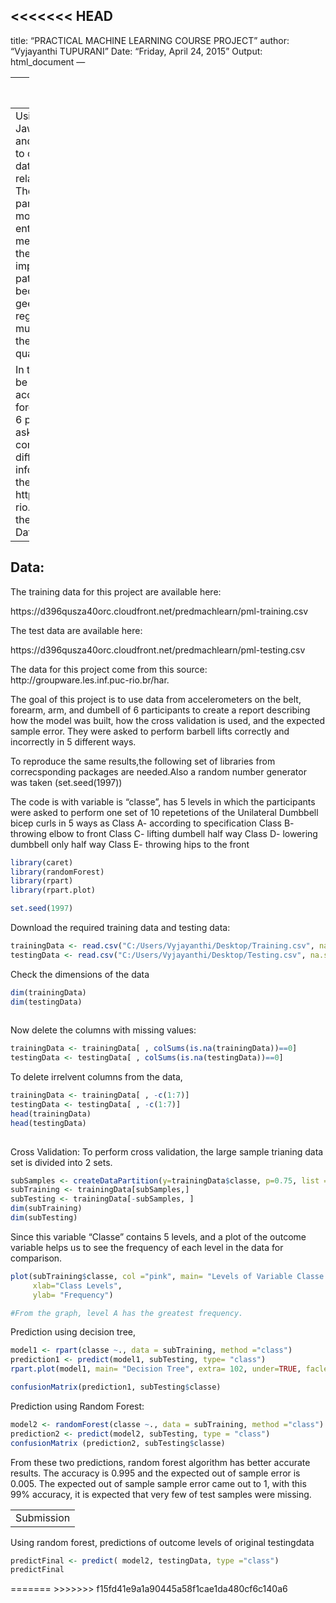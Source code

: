 <<<<<<< HEAD
---
title: "PRACTICAL MACHINE LEARNING COURSE PROJECT"
author: "Vyjayanthi TUPURANI"
Date: "Friday, April 24, 2015"
Output: html_document
---

---
Background Of THIS pROJECT 
---
Using devices such as Jawbone Up, Nike FuelBand, and Fitbit it is now possible to collect a large amount of data about personal activity relatively inexpensively. These type of devices are part of the quantified self movement - a group of enthusiasts who take measurements about themselves regularly to improve their health, to find patterns in their behavior, or because they are tech geeks. One thing that people regularly do is quantify how much of a particular activity they do, but they rarely quantify how well they do it. 

In this project, the goal will be to use data from accelerometers on the belt, forearm, arm, and dumbell of 6 participants. They were asked to perform barbell lifts correctly and incorrectly in 5 different ways. More information is available from the website here: http://groupware.les.inf.puc-rio.br/har (see the section on the Weight Lifting Exercise Dataset). 

---
Data:
---
The training data for this project are available here: 

https://d396qusza40orc.cloudfront.net/predmachlearn/pml-training.csv

The test data are available here: 

https://d396qusza40orc.cloudfront.net/predmachlearn/pml-testing.csv

The data for this project come from this source: http://groupware.les.inf.puc-rio.br/har.

The goal of this project is to use data from accelerometers on the belt, forearm, arm, and dumbell of 6 participants to create a report describing how the model was built, how the cross validation is used, and the expected sample error. They were asked to perform barbell lifts correctly and incorrectly in 5 different ways. 

To reproduce the same results,the following set of libraries from correcsponding packages are needed.Also a random number generator was taken (set.seed(1997))

The code is with variable is "classe", has 5 levels in which the participants were asked to perform one set of 10 repetetions of the Unilateral Dumbbell bicep curls in 5 ways as
Class A- according to specification
Class B- throwing elbow to front
Class C- lifting dumbell half way
Class D- lowering dumbbell only half way
Class E- throwing hips to the front
```r
library(caret)
library(randomForest)
library(rpart)
library(rpart.plot)

set.seed(1997)

```

Download the required training data and testing data:
```r
trainingData <- read.csv("C:/Users/Vyjayanthi/Desktop/Training.csv", na.strings=c("NA","#DIV/0!", ""))
testingData <- read.csv("C:/Users/Vyjayanthi/Desktop/Testing.csv", na.strings=c("NA","#DIV/0!", ""))
```

Check the dimensions of the data

```r
dim(trainingData)
dim(testingData)
 
```

Now delete the columns with missing values:
```r
trainingData <- trainingData[ , colSums(is.na(trainingData))==0]
testingData <- testingData[ , colSums(is.na(testingData))==0]
```

To delete irrelvent columns from the data,
```r
trainingData <- trainingData[ , -c(1:7)]
testingData <- testingData[ , -c(1:7)]
head(trainingData)
head(testingData)
 
```

Cross Validation:
To perform cross validation, the large sample trianing data set is divided into 2 sets.

```r
subSamples <- createDataPartition(y=trainingData$classe, p=0.75, list =FALSE)
subTraining <- trainingData[subSamples,]
subTesting <- trainingData[-subSamples, ]
dim(subTraining)
dim(subTesting)
```

Since this variable "Classe" contains 5 levels, and a plot of the outcome variable helps us to see the frequency of each level in the data for comparison.

```r
plot(subTraining$classe, col ="pink", main= "Levels of Variable Classe within the Training data set",
     xlab="Class Levels", 
     ylab= "Frequency")

#From the graph, level A has the greatest frequency.
```

Prediction using decision tree,
```r
model1 <- rpart(classe ~., data = subTraining, method ="class")
prediction1 <- predict(model1, subTesting, type= "class")
rpart.plot(model1, main= "Decision Tree", extra= 102, under=TRUE, faclen=0)

confusionMatrix(prediction1, subTesting$classe)
```

Prediction using Random Forest:
```r
model2 <- randomForest(classe ~., data = subTraining, method ="class")
prediction2 <- predict(model2, subTesting, type = "class")
confusionMatrix (prediction2, subTesting$classe)
```

From these two predictions, random forest algorithm has better accurate results. The accuracy is 0.995 and the expected out of sample error is 0.005. The expected out of sample sample error came out to 1, with this 99% accuracy, it is expected that very few of test samples were missing.


---
Submission
---

Using random forest, predictions of outcome levels of original testingdata

```r
predictFinal <- predict( model2, testingData, type ="class")
predictFinal
```
=======
>>>>>>> f15fd41e9a1a90445a58f1cae1da480cf6c140a6

